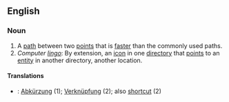 ==English==

===Noun===

#A [[path]] between two [[point]]s that is [[fast]]er than the commonly used paths.
#''Computer [[lingo]]'': By extension, an [[icon]] in one [[directory]] that [[point]]s to an [[entity]] in another directory, another location.

====Translations====
*{{msg:de}}: [[Abkürzung]] (1); [[Verknüpfung]] (2); also [[shortcut]] (2)